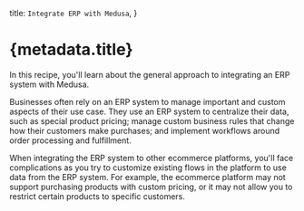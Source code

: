   title: `Integrate ERP with Medusa`,
}

# {metadata.title}

In this recipe, you'll learn about the general approach to integrating an ERP system with Medusa.

Businesses often rely on an ERP system to manage important and custom aspects of their use case. They use an ERP system to centralize their data, such as special product pricing; manage custom business rules that change how their customers make purchases; and implement workflows around order processing and fulfillment.

When integrating the ERP system to other ecommerce platforms, you'll face complications as you try to customize existing flows in the platform to use data from the ERP system. For example, the ecommerce platform may not support purchasing products with custom pricing, or it may not allow you to restrict certain products to specific customers.